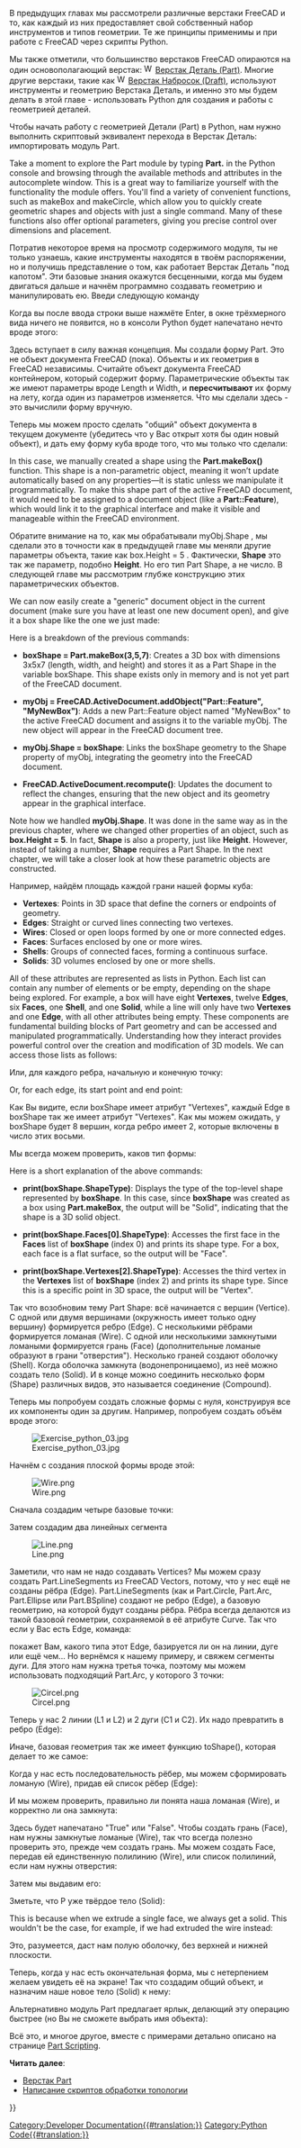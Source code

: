 <languages/>

{{Docnav
|[[Manual:A gentle introduction/ru|Простое введение]]
|[[Manual:Creating parametric objects/ru|Создание параметрических объектов]]
|[[Manual:Introduction/ru|Руководство: Начало]]
|IconC=Crystal Clear manual.png
}}

{{Manual:TOC}}

В предыдущих главах мы рассмотрели различные верстаки FreeCAD и то, как каждый из них предоставляет свой собственный набор инструментов и типов геометрии. Те же принципы применимы и при работе с FreeCAD через скрипты Python.

Мы также отметили, что большинство верстаков FreeCAD опираются на один основополагающий верстак: [[File:Workbench_Part.svg|16px]] [[Part_Workbench/ru|Верстак Деталь (Part)]]. Многие другие верстаки, такие как [[File:Workbench_Draft.svg|16px]] [[Draft_Workbench/ru|Верстак Набросок (Draft)]], используют инструменты и геометрию Верстака Деталь, и именно это мы будем делать в этой главе - использовать Python для создания и работы с геометрией деталей.

Чтобы начать работу с геометрией Детали (Part) в Python, нам нужно выполнить скриптовый эквивалент перехода в Верстак Деталь: импортировать модуль Part.

{{Code|code=
import Part 
}}

Take a moment to explore the Part module by typing '''Part.''' in the Python console and browsing through the available methods and attributes in the autocomplete window. This is a great way to familiarize yourself with the functionality the module offers. You'll find a variety of convenient functions, such as makeBox and makeCircle, which allow you to quickly create geometric shapes and objects with just a single command. Many of these functions also offer optional parameters, giving you precise control over dimensions and placement.


Потратив некоторое время на просмотр содержимого модуля, ты не только узнаешь, какие инструменты находятся в твоём распоряжении, но и получишь представление о том, как работает Верстак Деталь "под капотом". Эти базовые знания окажутся бесценными, когда мы будем двигаться дальше и начнём программно создавать геометрию и манипулировать ею. Введи следующую команду

{{Code|code=
Part.makeBox(3,5,7) 
}}

<div class="mw-translate-fuzzy">
Когда вы после ввода строки выше нажмёте Enter, в окне трёхмерного вида ничего не появится, но в консоли Python будет напечатано нечто вроде этого:
</div>

{{Code|code=
<Solid object at 0x5f43600> 
}}

<div class="mw-translate-fuzzy">
Здесь вступает в силу важная концепция. Мы создали форму Part. Это не объект документа FreeCAD (пока). Объекты и их геометрия в FreeCAD независимы. Считайте объект документа FreeCAD контейнером, который содержит форму. Параметрические объекты так же имеют параметры вроде Length и Width, и '''пересчитывают''' их форму на лету, когда один из параметров изменяется. Что мы сделали здесь - это вычислили форму вручную.
</div>

<div class="mw-translate-fuzzy">
Теперь мы можем просто сделать "общий" объект документа в текущем документе (убедитесь что у Вас открыт хотя бы один новый объект), и дать ему форму куба вроде того, что мы только что сделали:
</div>

In this case, we manually created a shape using the '''Part.makeBox()''' function. This shape is a non-parametric object, meaning it won’t update automatically based on any properties—it is static unless we manipulate it programmatically. To make this shape part of the active FreeCAD document, it would need to be assigned to a document object (like a '''Part::Feature'''), which would link it to the graphical interface and make it visible and manageable within the FreeCAD environment.

<div class="mw-translate-fuzzy">
Обратите внимание на то, как мы обрабатывали  myObj.Shape , мы сделали это в точности как в предыдущей главе мы меняли другие параметры объекта, такие как box.Height = 5 . Фактически, '''Shape''' это так же параметр, подобно '''Height'''. Но его тип Part Shape, а не число. В следующей главе мы рассмотрим глубже конструкцию этих параметрических объектов.
</div>

We can now easily create a "generic" document object in the current document (make sure you have at least one new document open), and give it a box shape like the one we just made:

{{Code|code=
boxShape = Part.makeBox(3,5,7)
myObj = FreeCAD.ActiveDocument.addObject("Part::Feature","MyNewBox")
myObj.Shape = boxShape
FreeCAD.ActiveDocument.recompute()
}}

Here is a breakdown of the previous commands:

*'''boxShape = Part.makeBox(3,5,7)''': Creates a 3D box with dimensions 3x5x7 (length, width, and height) and stores it as a Part Shape in the variable boxShape. This shape exists only in memory and is not yet part of the FreeCAD document.

* '''myObj = FreeCAD.ActiveDocument.addObject("Part::Feature", "MyNewBox")''': Adds a new Part::Feature object named "MyNewBox" to the active FreeCAD document and assigns it to the variable myObj. The new object will appear in the FreeCAD document tree.

* '''myObj.Shape = boxShape''': Links the boxShape geometry to the Shape property of myObj, integrating the geometry into the FreeCAD document.

* '''FreeCAD.ActiveDocument.recompute()''': Updates the document to reflect the changes, ensuring that the new object and its geometry appear in the graphical interface.

Note how we handled '''myObj.Shape'''. It was done in the same way as in the previous chapter, where we changed other properties of an object, such as '''box.Height = 5'''. In fact, '''Shape''' is also a property, just like '''Height'''. However, instead of taking a number, '''Shape''' requires a Part Shape. In the next chapter, we will take a closer look at how these parametric objects are constructed.

<div class="mw-translate-fuzzy">
Например, найдём площадь каждой грани нашей формы куба:
</div>

* '''Vertexes''': Points in 3D space that define the corners or endpoints of geometry.
* '''Edges''': Straight or curved lines connecting two vertexes.
* '''Wires''': Closed or open loops formed by one or more connected edges.
* '''Faces''': Surfaces enclosed by one or more wires.
* '''Shells''': Groups of connected faces, forming a continuous surface.
* '''Solids''': 3D volumes enclosed by one or more shells.

All of these attributes are represented as lists in Python. Each list can contain any number of elements or be empty, depending on the shape being explored. For example, a box will have eight '''Vertexes''', twelve '''Edges''', six '''Faces''', one '''Shell''', and one '''Solid''', while a line will only have two '''Vertexes''' and one '''Edge''', with all other attributes being empty. These components are fundamental building blocks of Part geometry and can be accessed and manipulated programmatically. Understanding how they interact provides powerful control over the creation and modification of 3D models. We can access those lists as follows:

{{Code|code=
print(boxShape.Vertexes)
print(boxShape.Edges)
print(boxShape.Wires)
print(boxShape.Faces)
print(boxShape.Shells)
print(boxShape.Solids)
}}

<div class="mw-translate-fuzzy">
Или, для каждого ребра, начальную и конечную точку:
</div>

{{Code|code=
for f in boxShape.Faces:
   print(f.Area)
}}

Or, for each edge, its start point and end point:

{{Code|code=
for e in boxShape.Edges:
   print("New edge")
   print("Start point:")
   print(e.Vertexes[0].Point)
   print("End point:")
   print(e.Vertexes[1].Point)
}}

<div class="mw-translate-fuzzy">
Как Вы видите, если boxShape имеет атрибут  "Vertexes", каждый Edge в boxShape так же имеет атрибут "Vertexes". Как мы можем ожидать, у boxShape будет 8 вершин, когда ребро имеет 2, которые включены в число этих восьми.
</div>

Мы всегда можем проверить, каков тип формы:

{{Code|code=
print(boxShape.ShapeType)
print(boxShape.Faces[0].ShapeType)
print(boxShape.Vertexes[2].ShapeType)
}}

Here is a short explanation of the above commands:
*'''print(boxShape.ShapeType)''': Displays the type of the top-level shape represented by '''boxShape'''. In this case, since '''boxShape''' was created as a box using '''Part.makeBox''', the output will be "Solid", indicating that the shape is a 3D solid object.

*'''print(boxShape.Faces[0].ShapeType)''': Accesses the first face in the '''Faces''' list of '''boxShape''' (index 0) and prints its shape type. For a box, each face is a flat surface, so the output will be "Face".

*'''print(boxShape.Vertexes[2].ShapeType)''': Accesses the third vertex in the '''Vertexes''' list of '''boxShape''' (index 2) and prints its shape type. Since this is a specific point in 3D space, the output will be "Vertex".

<div class="mw-translate-fuzzy">
Так что возобновим тему Part Shape: всё начинается с вершин (Vertice). С одной или двумя вершинами (окружность имеет только одну вершину) формируется ребро (Edge). С несколькими рёбрами формируется ломаная (Wire). С одной или несколькими замкнутыми ломаными формируется грань (Face) (дополнительные ломаные образуют в грани "отверстия"). Несколько граней создают оболочку (Shell). Когда оболочка замкнута (водонепроницаемо), из неё можно создать тело (Solid). И в конце можно соединить несколько форм (Shape) различных видов, это называется соединение (Compound).
</div>

Теперь мы попробуем создать сложные формы с нуля, конструируя все их компоненты один за другим. Например, попробуем создать объём вроде этого:

[[Image:Exercise_python_03.jpg]]

Начнём с создания плоской формы вроде этой:

[[Image:Wire.png]]

Сначала создадим четыре базовые точки:

{{Code|code=
V1 = FreeCAD.Vector(0,10,0)
V2 = FreeCAD.Vector(30,10,0)
V3 = FreeCAD.Vector(30,-10,0)
V4 = FreeCAD.Vector(0,-10,0)
}}

Затем создадим два линейных сегмента

[[Image:Line.png]]

{{Code|code=
L1 = Part.LineSegment(V1,V2)
L2 = Part.LineSegment(V4,V3)
}}

<div class="mw-translate-fuzzy">
Заметили, что нам не надо создавать Vertices? Мы можем сразу создать Part.LineSegments из FreeCAD Vectors, потому, что у нес ещё не созданы рёбра (Edge). Part.LineSegments (как и Part.Circle, Part.Arc, Part.Ellipse или Part.BSpline) создают не ребро (Edge), а базовую геометрию, на которой будут созданы рёбра. Рёбра всегда делаются из такой базовой геометрии, сохраняемой в её атрибуте Curve. Так что если у Вас есть Edge, команда:
</div>

{{Code|code=
print(Edge.Curve) 
}}

<div class="mw-translate-fuzzy">
покажет Вам, какого типа этот Edge, базируется ли он на линии, дуге или ещё чем... Но вернёмся к нашему примеру, и свяжем сегменты дуги. Для этого нам нужна третья точка, поэтому мы можем использовать подходящий Part.Arc, у которого 3 точки:
</div>

[[Image:Circel.png]]

{{Code|code=
VC1 = FreeCAD.Vector(-10,0,0)
C1 = Part.Arc(V1,VC1,V4)
VC2 = FreeCAD.Vector(40,0,0)
C2 = Part.Arc(V2,VC2,V3)
}}

Теперь у нас 2 линии (L1 и L2) и 2 дуги (C1 и C2). Их надо превратить в ребро (Edge):

{{Code|code=
E1 = Part.Edge(L1)
E2 = Part.Edge(L2)
E3 = Part.Edge(C1)
E4 = Part.Edge(C2)
}}

<div class="mw-translate-fuzzy">
Иначе, базовая геометрия так же имеет функцию toShape(), которая делает то же самое:
</div>

{{Code|code=
E1 = L1.toShape()
E2 = L2.toShape()
 ...
}}

<div class="mw-translate-fuzzy">
Когда у нас есть последовательность рёбер, мы можем сформировать ломаную (Wire), придав ей список рёбер (Edge):
</div> 

{{Code|code=
W = Part.Wire([E1,E4,E2,E3]) 
}}

<div class="mw-translate-fuzzy">
И мы можем проверить, правильно ли понята наша ломаная (Wire), и корректно ли она замкнута:
</div>

{{Code|code=
print( W.isClosed() ) 
}}

<div class="mw-translate-fuzzy">
Здесь будет напечатано "True" или "False". Чтобы создать грань (Face), нам нужны замкнутые ломаные (Wire), так что всегда полезно проверить это, прежде чем создать грань. Мы можем создать Face, передав ей единственную полилинию (Wire), или список полилиний, если нам нужны отверстия:
</div>

{{Code|code=
F = Part.Face(W) 
}}

Затем мы выдавим его:

{{Code|code=
P = F.extrude(FreeCAD.Vector(0,0,10)) 
}}

<div class="mw-translate-fuzzy">
Зметьте, что P уже твёрдое тело (Solid):
</div>

{{Code|code=
print(P.ShapeType) 
}}

This is because when we extrude a single face, we always get a solid. This wouldn't be the case, for example, if we had extruded the wire instead:

{{Code|code=
S = W.extrude(FreeCAD.Vector(0,0,10))
print(S.ShapeType)
}}

Это, разумеется, даст нам полую оболочку, без верхней и нижней плоскости.

Теперь, когда у нас есть окончательная форма, мы с нетерпением желаем увидеть её на экране! Так что создадим общий объект, и назначим наше новое тело (Solid) к нему:

{{Code|code=
myObj2 = FreeCAD.ActiveDocument.addObject("Part::Feature","My_Strange_Solid")
myObj2.Shape = P
FreeCAD.ActiveDocument.recompute()
}}

Альтернативно модуль Part предлагает ярлык, делающий эту операцию быстрее (но Вы не сможете выбрать имя объекта):

{{Code|code=
Part.show(P) 
}}

Всё это, и многое другое, вместе с примерами детально описано на странице [[Topological_data_scripting/ru|Part Scripting]].

'''Читать далее''':

* [[Part_Workbench/ru|Верстак Part]]
* [[Topological_data_scripting/ru|Написание скриптов обработки топологии]]


{{Docnav
|[[Manual:A gentle introduction/ru|Простое введение]]
|[[Manual:Creating parametric objects/ru|Создание параметрических объектов]]
|[[Manual:Introduction/ru|Руководство: Начало]]
|IconC=Crystal Clear manual.png
}}

{{Powerdocnavi{{#translation:}}}}
[[Category:Developer Documentation{{#translation:}}]]
[[Category:Python Code{{#translation:}}]]
{{clear}}